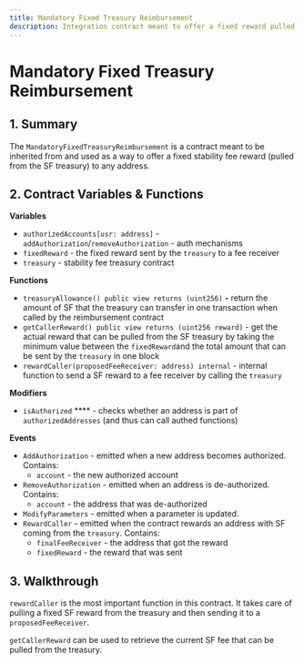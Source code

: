 ```yaml
---
title: Mandatory Fixed Treasury Reimbursement
description: Integration contract meant to offer a fixed reward pulled from the SF treasury
---
```


# Mandatory Fixed Treasury Reimbursement

## 1. Summary <a href="#1-introduction-summary" id="1-introduction-summary"></a>

The `MandatoryFixedTreasuryReimbursement` is a contract meant to be inherited from and used as a way to offer a fixed stability fee reward (pulled from the SF treasury) to any address.

## 2. Contract Variables & Functions <a href="#2-contract-details" id="2-contract-details"></a>

**Variables**

* `authorizedAccounts[usr: address]` - `addAuthorization`/`removeAuthorization` - auth mechanisms
* `fixedReward` - the fixed reward sent by the `treasury` to a fee receiver
* `treasury` - stability fee treasury contract

**Functions**

* `treasuryAllowance() public view returns (uint256)` **-** return the amount of SF that the treasury can transfer in one transaction when called by the reimbursement contract
* `getCallerReward() public view returns (uint256 reward)` - get the actual reward that can be pulled from the SF treasury by taking the minimum value between the `fixedReward`and the total amount that can be sent by the `treasury` in one block
* `rewardCaller(proposedFeeReceiver: address) internal` - internal function to send a SF reward to a fee receiver by calling the `treasury`

**Modifiers**

* `isAuthorized` **** - checks whether an address is part of `authorizedAddresses` (and thus can call authed functions)

**Events**

* `AddAuthorization` - emitted when a new address becomes authorized. Contains:
  * `account` - the new authorized account
* `RemoveAuthorization` - emitted when an address is de-authorized. Contains:
  * `account` - the address that was de-authorized
* `ModifyParameters` - emitted when a parameter is updated.
* `RewardCaller` - emitted when the contract rewards an address with SF coming from the `treasury`. Contains:
  * `finalFeeReceiver` - the address that got the reward
  * `fixedReward` - the reward that was sent

## 3. Walkthrough <a href="#2-contract-details" id="2-contract-details"></a>

`rewardCaller` is the most important function in this contract. It takes care of pulling a fixed SF reward from the treasury and then sending it to a `proposedFeeReceiver`.

`getCallerReward` can be used to retrieve the current SF fee that can be pulled from the treasury.
